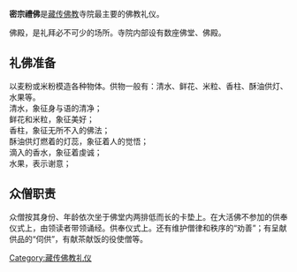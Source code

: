 '''密宗禮佛'''是[[藏传佛教|藏传佛教]]寺院最主要的佛教礼仪。

佛殿，是礼拜必不可少的场所。寺院内部设有数座佛堂、佛殿。
==礼佛准备==
以麦粉或米粉模造各种物体。供物一般有：清水、鲜花、米粒、香柱、酥油供灯、水果等。<br />
清水，象征身与语的清净；<br />
鲜花和米粒，象征美好；<br />
香柱，象征无所不入的佛法；<br />
酥油供灯燃着的灯蕊，象征着人的觉悟；<br />
滴入的香水，象征着虔诚；<br />
水果，表示谢意；

==众僧职责==
众僧按其身份、年龄依次坐于佛堂内两排低而长的卡垫上。在大活佛不参加的供奉仪式上，由领读者带领诵经。供奉仪式上。还有维护僧律和秩序的“劝善”；有呈献供品的“伺供”，有献茶献饭的役使僧等。

[[Category:藏传佛教礼仪|Category:藏传佛教礼仪]]